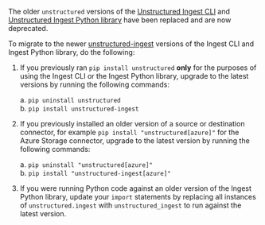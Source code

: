 The older `unstructured` versions of the [Unstructured Ingest CLI](/open-source/ingestion/overview#unstructured-ingest-cli) and [Unstructured Ingest Python library](/open-source/ingestion/python-ingest) have been replaced and are now deprecated.

To migrate to the newer [unstructured-ingest](https://pypi.org/project/unstructured-ingest/) versions of the Ingest CLI and Ingest Python library, do the following:

1. If you previously ran `pip install unstructured` **only** for the purposes of using the Ingest CLI or the Ingest Python library, upgrade to the latest versions by running the following commands:

   a. `pip uninstall unstructured`<br/>
   b. `pip install unstructured-ingest`

2. If you previously installed an older version of a source or destination connector, for example `pip install "unstructured[azure]"` for the Azure Storage connector, upgrade to the latest version by running the following commands:

   a. `pip uninstall "unstructured[azure]"`<br/>
   b. `pip install "unstructured-ingest[azure]"`

3. If you were running Python code against an older version of the Ingest Python library, update your `import` statements by replacing all instances of `unstructured.ingest` with `unstructured_ingest` to run against the latest version.